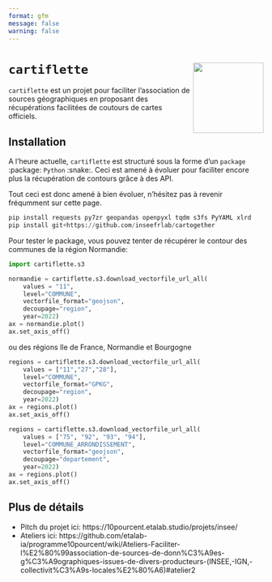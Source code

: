 ```yaml
---
format: gfm
message: false
warning: false
---
```


# `cartiflette` <img src="cartiflette.png" align="right" height="139" />

`cartiflette` est un projet pour faciliter l'association de sources
géographiques en proposant des récupérations facilitées de coutours
de cartes officiels. 

## Installation

A l'heure actuelle, `cartiflette` est structuré sous
la forme d'un `package` :package: `Python` :snake:.
Ceci est amené à évoluer pour faciliter encore plus
la récupération de contours grâce à des API. 

Tout ceci est donc amené à bien évoluer, n'hésitez pas à 
revenir fréqumment sur cette page. 

```python
pip install requests py7zr geopandas openpyxl tqdm s3fs PyYAML xlrd
pip install git+https://github.com/inseefrlab/cartogether
```

Pour tester le package, vous pouvez tenter de récupérer
le contour des communes de la région Normandie:

```python
import cartiflette.s3

normandie = cartiflette.s3.download_vectorfile_url_all(
    values = "11",
    level="COMMUNE",
    vectorfile_format="geojson",
    decoupage="region",
    year=2022)
ax = normandie.plot()
ax.set_axis_off()
```

ou des régions Ile de France, Normandie et Bourgogne


```python
regions = cartiflette.s3.download_vectorfile_url_all(
    values = ["11","27","28"],
    level="COMMUNE",
    vectorfile_format="GPKG",
    decoupage="region",
    year=2022)
ax = regions.plot()
ax.set_axis_off()
```

```python
regions = cartiflette.s3.download_vectorfile_url_all(
    values = ["75", "92", "93", "94"],
    level="COMMUNE_ARRONDISSEMENT",
    vectorfile_format="geojson",
    decoupage="departement",
    year=2022)
ax = regions.plot()
ax.set_axis_off()
```

## Plus de détails

- Pitch du projet ici: https://10pourcent.etalab.studio/projets/insee/
- Ateliers ici: https://github.com/etalab-ia/programme10pourcent/wiki/Ateliers-Faciliter-l%E2%80%99association-de-sources-de-donn%C3%A9es-g%C3%A9ographiques-issues-de-divers-producteurs-(INSEE,-IGN,-collectivit%C3%A9s-locales%E2%80%A6)#atelier2
